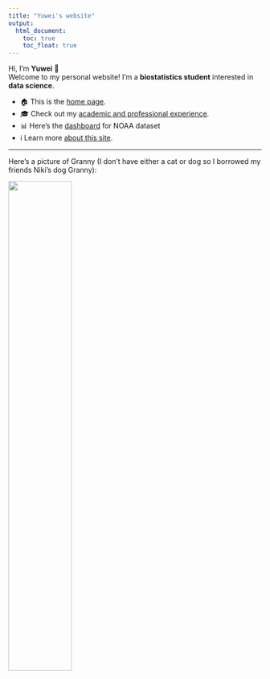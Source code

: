 ```yaml
---
title: "Yuwei's website"
output: 
  html_document:
    toc: true
    toc_float: true
---
```


Hi, I'm **Yuwei** 👋  
Welcome to my personal website! I'm a **biostatistics student** interested in **data science**.


- 🏠 This is the [home page](index.html).  
- 🎓 Check out my [academic and professional experience](experience.html).  
- 📊 Here's the [dashboard](flexdashboard.html) for NOAA dataset  
- ℹ️ Learn more [about this site](about.html).

---

Here's a picture of Granny (I don't have either a cat or dog so I borrowed my friends Niki's dog Granny):

![](image/granny.jpg){width=50%}
